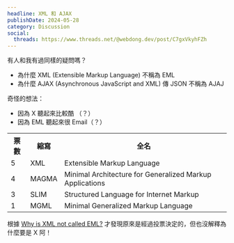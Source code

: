 ```yaml
---
headline: XML 和 AJAX
publishDate: 2024-05-28
category: Discussion
social:
  threads: https://www.threads.net/@webdong.dev/post/C7gxVkyhFZh
---
```


有人和我有過同樣的疑問嗎？

- 為什麼 XML (Extensible Markup Language) 不稱為 EML
- 為什麼 AJAX (Asynchronous JavaScript and XML) 傳 JSON 不稱為 AJAJ

奇怪的想法：

- 因為 X 聽起來比較酷 （？）
- 因為 EML 聽起來很 Email（？）

<table>
  <tr>
    <th>票數</th>
    <th>縮寫</th>
    <th>全名</th>
  </tr>
  <tr>
    <td>5</td>
    <td>XML</td>
    <td>Extensible Markup Language</td>
  </tr>
  <tr>
    <td>4</td>
    <td>MAGMA</td>
    <td>Minimal Architecture for Generalized Markup Applications</td>
  </tr>
  <tr>
    <td>3</td>
    <td>SLIM</td>
    <td>Structured Language for Internet Markup</td>
  </tr>
  <tr>
    <td>1</td>
    <td>MGML</td>
    <td>Minimal Generalized Markup Language</td>
  </tr>
</table>

根據 [Why is XML not called EML?](https://softwareengineering.stackexchange.com/questions/88405/why-is-xml-not-called-eml) 才發現原來是經過投票決定的，但也沒解釋為什麼要是 X 阿！
